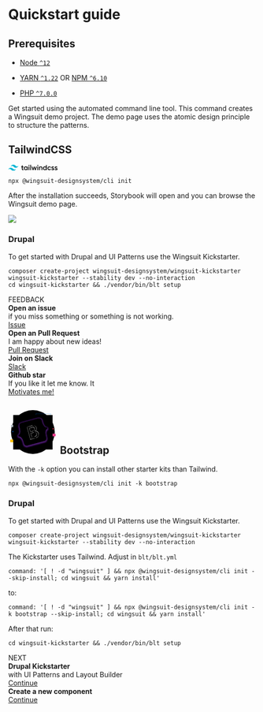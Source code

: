 # Quickstart guide

## Prerequisites

- [Node `^12`](https://nodejs.org)
- [YARN `^1.22`](https://classic.yarnpkg.com/) OR [NPM `^6.10`](https://docs.npmjs.com/)

- [PHP `^7.0.0`](https://php.net)

Get started using the automated command line tool. This command creates a Wingsuit demo project.
The demo page uses the atomic design principle to structure the patterns.

## TailwindCSS
<svg viewBox="0 0 247 31" width="100"><path fillRule="evenodd" clipRule="evenodd" d="M25.517 0C18.712 0 14.46 3.382 12.758 10.146c2.552-3.382 5.529-4.65 8.931-3.805 1.941.482 3.329 1.882 4.864 3.432 2.502 2.524 5.398 5.445 11.722 5.445 6.804 0 11.057-3.382 12.758-10.145-2.551 3.382-5.528 4.65-8.93 3.804-1.942-.482-3.33-1.882-4.865-3.431C34.736 2.92 31.841 0 25.517 0zM12.758 15.218C5.954 15.218 1.701 18.6 0 25.364c2.552-3.382 5.529-4.65 8.93-3.805 1.942.482 3.33 1.882 4.865 3.432 2.502 2.524 5.397 5.445 11.722 5.445 6.804 0 11.057-3.381 12.758-10.145-2.552 3.382-5.529 4.65-8.931 3.805-1.941-.483-3.329-1.883-4.864-3.432-2.502-2.524-5.398-5.446-11.722-5.446z" fill="#06B6D4"></path><path fillRule="evenodd" clipRule="evenodd" d="M76.546 12.825h-4.453v8.567c0 2.285 1.508 2.249 4.453 2.106v3.463c-5.962.714-8.332-.928-8.332-5.569v-8.567H64.91V9.112h3.304V4.318l3.879-1.143v5.937h4.453v3.713zM93.52 9.112h3.878v17.849h-3.878v-2.57c-1.365 1.891-3.484 3.034-6.285 3.034-4.884 0-8.942-4.105-8.942-9.389 0-5.318 4.058-9.388 8.942-9.388 2.801 0 4.92 1.142 6.285 2.999V9.112zm-5.674 14.636c3.232 0 5.674-2.392 5.674-5.712s-2.442-5.711-5.674-5.711-5.674 2.392-5.674 5.711c0 3.32 2.442 5.712 5.674 5.712zm16.016-17.313c-1.364 0-2.477-1.142-2.477-2.463a2.475 2.475 0 012.477-2.463 2.475 2.475 0 012.478 2.463c0 1.32-1.113 2.463-2.478 2.463zm-1.939 20.526V9.112h3.879v17.849h-3.879zm8.368 0V.9h3.878v26.06h-3.878zm29.053-17.849h4.094l-5.638 17.849h-3.807l-3.735-12.03-3.771 12.03h-3.806l-5.639-17.849h4.094l3.484 12.315 3.771-12.315h3.699l3.734 12.315 3.52-12.315zm8.906-2.677c-1.365 0-2.478-1.142-2.478-2.463a2.475 2.475 0 012.478-2.463 2.475 2.475 0 012.478 2.463c0 1.32-1.113 2.463-2.478 2.463zm-1.939 20.526V9.112h3.878v17.849h-3.878zm17.812-18.313c4.022 0 6.895 2.713 6.895 7.354V26.96h-3.878V16.394c0-2.713-1.58-4.14-4.022-4.14-2.55 0-4.561 1.499-4.561 5.14v9.567h-3.879V9.112h3.879v2.285c1.185-1.856 3.124-2.749 5.566-2.749zm25.282-6.675h3.879V26.96h-3.879v-2.57c-1.364 1.892-3.483 3.034-6.284 3.034-4.884 0-8.942-4.105-8.942-9.389 0-5.318 4.058-9.388 8.942-9.388 2.801 0 4.92 1.142 6.284 2.999V1.973zm-5.674 21.775c3.232 0 5.674-2.392 5.674-5.712s-2.442-5.711-5.674-5.711-5.674 2.392-5.674 5.711c0 3.32 2.442 5.712 5.674 5.712zm22.553 3.677c-5.423 0-9.481-4.105-9.481-9.389 0-5.318 4.058-9.388 9.481-9.388 3.519 0 6.572 1.82 8.008 4.605l-3.34 1.928c-.79-1.678-2.549-2.749-4.704-2.749-3.16 0-5.566 2.392-5.566 5.604 0 3.213 2.406 5.605 5.566 5.605 2.155 0 3.914-1.107 4.776-2.749l3.34 1.892c-1.508 2.82-4.561 4.64-8.08 4.64zm14.472-13.387c0 3.249 9.661 1.285 9.661 7.89 0 3.57-3.125 5.497-7.003 5.497-3.591 0-6.177-1.607-7.326-4.177l3.34-1.927c.574 1.606 2.011 2.57 3.986 2.57 1.724 0 3.052-.571 3.052-2 0-3.176-9.66-1.391-9.66-7.781 0-3.356 2.909-5.462 6.572-5.462 2.945 0 5.387 1.357 6.644 3.713l-3.268 1.82c-.647-1.392-1.904-2.035-3.376-2.035-1.401 0-2.622.607-2.622 1.892zm16.556 0c0 3.249 9.66 1.285 9.66 7.89 0 3.57-3.124 5.497-7.003 5.497-3.591 0-6.176-1.607-7.326-4.177l3.34-1.927c.575 1.606 2.011 2.57 3.986 2.57 1.724 0 3.053-.571 3.053-2 0-3.176-9.66-1.391-9.66-7.781 0-3.356 2.908-5.462 6.572-5.462 2.944 0 5.386 1.357 6.643 3.713l-3.268 1.82c-.646-1.392-1.903-2.035-3.375-2.035-1.401 0-2.622.607-2.622 1.892z" fill="#000"></path></svg>

```shell script
npx @wingsuit-designsystem/cli init
```


After the installation succeeds, Storybook will open and you can browse the Wingsuit demo page.

<img src="/images/storybook.png"/>

### Drupal
To get started with Drupal and UI Patterns use the Wingsuit Kickstarter.
```shell
composer create-project wingsuit-designsystem/wingsuit-kickstarter wingsuit-kickstarter --stability dev --no-interaction
cd wingsuit-kickstarter && ./vendor/bin/blt setup
```


<div className="next-title">FEEDBACK</div>
<div className="next">
    <div className="next__content"><b>Open an issue</b><br/> if you miss something or something is not working. </div>
    <a className="next__button mb-2 btn btn-lg bg-green-500 mr-2 font-weight-bold" target="_blank" href="https://github.com/wingsuit-designsystem/wingsuit">Issue</a>
</div>
<div className="next">
    <div className="next__content"><b>Open an Pull Request</b><br/> I am happy about new ideas! </div>
    <a className="next__button mb-2 btn btn-lg bg-green-500 mr-2 font-weight-bold" target="_blank" href="https://github.com/wingsuit-designsystem/wingsuit/pulls">Pull Request</a>
</div>
<div className="next">
    <div className="next__content"><b>Join on Slack</b><br/> </div>
    <a className="next__button mb-2 btn btn-lg bg-green-500 mr-2 font-weight-bold" target="_blank" href="https://drupaltwig.slack.com/archives/C01C82BH864">Slack</a>
</div>
<div className="next">
    <div className="next__content"><b>Github star</b><br/>If you like it let me know. It </div>
    <a className="next__button mb-2 btn btn-lg bg-green-500 mr-2 font-weight-bold" target="_blank" href="https://github.com/wingsuit-designsystem/wingsuit/">Motivates me!</a>
</div>

## <svg xmlns="http://www.w3.org/2000/svg" width="100" className="img-fluid mb-3 mb-md-0" role="img" viewBox="0 0 900 800"><title>Bootstrap</title><defs><filter id="filter0_d" width="704" height="623.928" x="98" y="96" colorInterpolationFilters="sRGB" filterUnits="userSpaceOnUse"><feFlood floodOpacity="0" result="BackgroundImageFix"></feFlood><feColorMatrix in="SourceAlpha" values="0 0 0 0 0 0 0 0 0 0 0 0 0 0 0 0 0 0 127 0"></feColorMatrix><feOffset dy="8"></feOffset><feGaussianBlur stdDeviation="16"></feGaussianBlur><feColorMatrix values="0 0 0 0 0.423529 0 0 0 0 0.0666667 0 0 0 0 0.956863 0 0 0 0.25 0"></feColorMatrix><feBlend in2="BackgroundImageFix" result="effect1_dropShadow"></feBlend><feBlend in="SourceGraphic" in2="effect1_dropShadow" result="shape"></feBlend></filter><filter id="filter1_d" width="704" height="623.928" x="98" y="96" colorInterpolationFilters="sRGB" filterUnits="userSpaceOnUse"><feFlood floodOpacity="0" result="BackgroundImageFix"></feFlood><feColorMatrix in="SourceAlpha" values="0 0 0 0 0 0 0 0 0 0 0 0 0 0 0 0 0 0 127 0"></feColorMatrix><feOffset dy="8"></feOffset><feGaussianBlur stdDeviation="16"></feGaussianBlur><feColorMatrix values="0 0 0 0 0.423529 0 0 0 0 0.0666667 0 0 0 0 0.956863 0 0 0 0.25 0"></feColorMatrix><feBlend in2="BackgroundImageFix" result="effect1_dropShadow"></feBlend><feBlend in="SourceGraphic" in2="effect1_dropShadow" result="shape"></feBlend></filter><filter id="filter2_d" width="260.144" height="302.767" x="327.804" y="252.368" colorInterpolationFilters="sRGB" filterUnits="userSpaceOnUse"><feFlood floodOpacity="0" result="BackgroundImageFix"></feFlood><feColorMatrix in="SourceAlpha" values="0 0 0 0 0 0 0 0 0 0 0 0 0 0 0 0 0 0 127 0"></feColorMatrix><feOffset dy="4"></feOffset><feGaussianBlur stdDeviation="8"></feGaussianBlur><feColorMatrix values="0 0 0 0 0 0 0 0 0 0 0 0 0 0 0 0 0 0 0.15 0"></feColorMatrix><feBlend in2="BackgroundImageFix" result="effect1_dropShadow"></feBlend><feBlend in="SourceGraphic" in2="effect1_dropShadow" result="shape"></feBlend></filter><filter id="filter3_d" width="261.369" height="303.992" x="327.192" y="251.755" colorInterpolationFilters="sRGB" filterUnits="userSpaceOnUse"><feFlood floodOpacity="0" result="BackgroundImageFix"></feFlood><feColorMatrix in="SourceAlpha" values="0 0 0 0 0 0 0 0 0 0 0 0 0 0 0 0 0 0 127 0"></feColorMatrix><feOffset dy="4"></feOffset><feGaussianBlur stdDeviation="8"></feGaussianBlur><feColorMatrix values="0 0 0 0 0 0 0 0 0 0 0 0 0 0 0 0 0 0 0.15 0"></feColorMatrix><feBlend in2="BackgroundImageFix" result="effect1_dropShadow"></feBlend><feBlend in="SourceGraphic" in2="effect1_dropShadow" result="shape"></feBlend></filter><linearGradient id="paint1_linear" x1="211.405" x2="769.059" y1="251.5" y2="494.972" gradientUnits="userSpaceOnUse"><stop offset="0" stopColor="#9013fe"></stop><stop offset=".995" stopColor="#6610f2"></stop></linearGradient><linearGradient id="paint2_linear" x1="363.642" x2="515.493" y1="319.901" y2="465.49" gradientUnits="userSpaceOnUse"><stop offset="0" stopColor="#fff"></stop><stop offset="1" stopColor="#f1e5fc"></stop></linearGradient><radialGradient id="paint0_radial" cx="0" cy="0" r="1" gradientTransform="rotate(90 25 425) scale(400)" gradientUnits="userSpaceOnUse"><stop offset="0" stopColor="#ced4da"></stop><stop offset="1" stopColor="#ced4da" stopOpacity="0"></stop></radialGradient><clipPath id="clip0"><path fill="#fff" d="M0 0h900v800H0z"></path></clipPath></defs><g clipPath="url(#clip0)"><circle cx="450" cy="400" r="400" fill="url(#paint0_radial)"></circle><path fill="#ffc107" fillRule="evenodd" d="M138 539h98v46h-98v-46zm100-2v50H136v-50h102z" clipRule="evenodd"></path><path fill="#ffc107" fillRule="evenodd" d="M238 539h89a7 7 0 017 7v32a7 7 0 01-7 7h-89v-46zm89-2a9 9 0 019 9v32a9 9 0 01-9 9h-91v-50h91zm-281.816 0c-5.072 0-9.184 4.029-9.184 9v32c0 4.971 4.112 9 9.184 9H136v-50H45.184zM60 558a4 4 0 000 8h52a4 4 0 000-8H60z" clipRule="evenodd"></path><path fill="#007bff" fillRule="evenodd" d="M115 400a8 8 0 100-16 8 8 0 000 16zm0 2c5.523 0 10-4.477 10-10s-4.477-10-10-10-10 4.477-10 10 4.477 10 10 10zm-30 0c5.523 0 10-4.477 10-10s-4.477-10-10-10-10 4.477-10 10 4.477 10 10 10zm0-5a5 5 0 100-10 5 5 0 000 10zm53-15a4 4 0 00-4 4v12a4 4 0 004 4h12a4 4 0 004-4v-12a4 4 0 00-4-4h-12zm11.676 5.324a1.103 1.103 0 00-1.591.033l-5.115 6.517-3.084-3.084a1.105 1.105 0 00-1.562 1.563l3.898 3.898a1.103 1.103 0 001.589-.03l5.881-7.351a1.103 1.103 0 00-.016-1.546zM180 384h-12a2 2 0 00-2 2v12a2 2 0 002 2h12a2 2 0 002-2v-12a2 2 0 00-2-2zm-12-2a4 4 0 00-4 4v12a4 4 0 004 4h12a4 4 0 004-4v-12a4 4 0 00-4-4h-12z" clipRule="evenodd"></path><path fill="#adb5bd" fillRule="evenodd" d="M473 554c0-5.523 4.477-10 10-10h260c5.523 0 10 4.477 10 10v130.125c0 5.523-4.477 10-10 10H626.646a7.994 7.994 0 00-5.64 2.327l-6.596 6.556c-.78.776-2.04.776-2.82 0l-6.596-6.556a7.994 7.994 0 00-5.64-2.327H483c-5.523 0-10-4.477-10-10V554zm10-8a8 8 0 00-8 8v29h276v-29a8 8 0 00-8-8H483zm268 39H475v99.125a8 8 0 008 8h116.354a10 10 0 017.05 2.908L613 701.59l6.596-6.557a10 10 0 017.05-2.908H743a8 8 0 008-8V585z" clipRule="evenodd"></path><path fill="#007bff" fillRule="evenodd" d="M503 74c0-5.523 4.477-10 10-10h260c5.523 0 10 4.477 10 10v160c0 5.523-4.477 10-10 10H513c-5.523 0-10-4.477-10-10V74zm10-8a8 8 0 00-8 8v29h276V74a8 8 0 00-8-8H513zm268 39H505v97h276v-97zm0 99H644v38h129a8 8 0 008-8v-30zm-139 38v-38H505v30a8 8 0 008 8h129z" clipRule="evenodd"></path><path fill="#007bff" fillRule="evenodd" d="M756.293 79.293a1 1 0 011.414 0L762 83.586l4.293-4.293a1 1 0 111.414 1.414L763.414 85l4.293 4.293a1 1 0 11-1.414 1.414L762 86.414l-4.293 4.293a1 1 0 11-1.414-1.414L760.586 85l-4.293-4.293a1 1 0 010-1.414z" clipRule="evenodd"></path><path fill="#007bff" d="M673 223a4 4 0 014-4h72a4 4 0 010 8h-72a4 4 0 01-4-4zm-140 0a4 4 0 014-4h72a4 4 0 010 8h-72a4 4 0 01-4-4z"></path><path fill="#e83e8c" fillRule="evenodd" d="M757 432H475a7 7 0 00-7 7v32a7 7 0 007 7h282a7 7 0 007-7v-32a7 7 0 00-7-7zm-282-2a9 9 0 00-9 9v32a9 9 0 009 9h282a9 9 0 009-9v-32a9 9 0 00-9-9H475zm310 0a9 9 0 00-9 9v32a9 9 0 009 9h72a9 9 0 009-9v-32a9 9 0 00-9-9h-72zm10 21a4 4 0 000 8h52a4 4 0 000-8h-52z" clipRule="evenodd"></path><path fill="#dc3545" fillRule="evenodd" d="M825 336H541a6 6 0 100 12h284a6 6 0 100-12zm-284-2a8 8 0 000 16h284a8 8 0 000-16H541z" clipRule="evenodd"></path><path fill="#dc3545" d="M533 342a8 8 0 018-8h242v16H541a8 8 0 01-8-8z"></path><path fill="#adb5bd" fillRule="evenodd" d="M57 271a6 6 0 00-6 6v28a6 6 0 006 6h81.515a6 6 0 014.242 1.757l7.536 7.536a1 1 0 001.414 0l7.536-7.536a6 6 0 014.242-1.757H245a6 6 0 006-6v-28a6 6 0 00-6-6H57zm33 16a4 4 0 000 8h122a4 4 0 000-8H90z" clipRule="evenodd"></path><path fill="#20c997" fillRule="evenodd" d="M253 157c0-5.523-4.477-10-10-10H141c-5.523 0-10 4.477-10 10v39a1 1 0 002 0v-39a8 8 0 018-8h102a8 8 0 018 8v39a1 1 0 001 1h198a1 1 0 000-2H253v-38z" clipRule="evenodd"></path><path fill="#20c997" d="M151 174a4 4 0 014-4h72a4 4 0 010 8h-72a4 4 0 01-4-4z"></path><path fill="url(#paint1_linear)" fillRule="evenodd" d="M202.606 300.603c-8.615-28.187 6.531-60.366 36.506-68.398l309.643-82.969c29.975-8.031 59.181 12.264 65.814 40.982 6.371 27.588 17.095 62.662 33.744 89.141 16.7 26.562 36.732 40.854 62.058 36.589l7.125 26.591c-24.065 8.969-34.268 31.362-35.45 62.716-1.178 31.256 7.072 66.993 15.348 94.07 8.615 28.187-6.531 60.366-36.506 68.398l-309.643 82.969c-29.975 8.031-59.181-12.264-65.814-40.982-6.371-27.587-17.095-62.661-33.744-89.141-16.7-26.562-36.732-40.854-62.058-36.588l-7.125-26.592c24.065-8.969 34.268-31.362 35.45-62.715 1.178-31.257-7.072-66.994-15.348-94.071z" clipRule="evenodd" filter="url(#filter0_d)"></path><path fillOpacity=".15" fillRule="evenodd" d="M239.37 233.171c-29.369 7.87-44.275 39.435-35.808 67.14 8.286 27.109 16.576 62.974 15.391 94.4-1.175 31.158-11.239 53.906-35.25 63.291l6.659 24.848c25.486-3.877 45.576 10.791 62.172 37.187 16.739 26.623 27.493 61.828 33.872 89.448 6.519 28.227 35.21 48.11 64.58 40.241l309.644-82.969c29.369-7.87 44.275-39.435 35.807-67.139-8.285-27.11-16.575-62.975-15.39-94.401 1.175-31.158 11.239-53.906 35.25-63.29l-6.659-24.849c-25.486 3.877-45.576-10.791-62.172-37.186-16.739-26.624-27.493-61.829-33.872-89.449-6.519-28.227-35.21-48.11-64.58-40.241L239.37 233.171zm471.001 82.777c-25.326 4.265-45.358-10.027-62.058-36.589-16.649-26.479-27.373-61.553-33.744-89.141-6.633-28.718-35.839-49.013-65.814-40.982l-309.643 82.969c-29.975 8.032-45.121 40.211-36.506 68.398 8.276 27.077 16.526 62.814 15.348 94.071-1.182 31.353-11.385 53.746-35.45 62.715l7.125 26.592c25.326-4.266 45.358 10.026 62.058 36.588 16.649 26.479 27.373 61.554 33.744 89.141 6.633 28.718 35.839 49.013 65.814 40.982l309.643-82.969c29.975-8.032 45.121-40.211 36.506-68.398-8.276-27.077-16.526-62.814-15.348-94.07 1.182-31.354 11.385-53.747 35.45-62.716l-7.125-26.591z" clipRule="evenodd" filter="url(#filter1_d)"></path><path fill="url(#paint2_linear)" d="M494.943 510.853c48.05-12.875 70.547-44.737 59.895-84.492-8.052-30.051-34.542-46.271-66.141-41.494l-.336-1.252c21.532-9.796 33.472-35.977 27.056-59.924-9.143-34.12-41.392-49.3-81.46-38.564l-88.221 23.639a2 2 0 00-1.414 2.449l59.481 221.988a2 2 0 002.45 1.414l88.69-23.764zM386.538 328.532l46.642-12.498c25.355-6.794 42.858.93 48.478 21.903 5.997 22.382-7.395 39.39-37.759 47.526l-39.286 10.527-18.075-67.458zm45.167 168.567l-19.92-74.345 46.328-12.414c33.181-8.891 53.753-.983 60.296 23.434 6.542 24.416-6.724 41.894-38.34 50.366l-48.364 12.959z" filter="url(#filter2_d)"></path><path fill="#fff" fillRule="evenodd" d="M343.839 311.345a2.5 2.5 0 011.767-3.062l88.221-23.639c20.12-5.391 38.326-4.288 52.67 2.492 14.355 6.784 24.796 19.232 29.403 36.426 6.438 24.026-5.424 50.293-26.947 60.331l.111.414c31.637-4.594 58.171 11.749 66.257 41.925 5.36 20.004 2.385 38.065-8.009 52.744-10.386 14.667-28.139 25.902-52.24 32.36l-88.69 23.764a2.5 2.5 0 01-3.062-1.768l-59.481-221.987zm2.026-2.096a1.5 1.5 0 00-1.06 1.837l59.481 221.988a1.5 1.5 0 001.837 1.06l88.691-23.764c23.949-6.418 41.47-17.551 51.682-31.972 10.203-14.409 13.151-32.157 7.859-51.908-7.981-29.786-34.216-45.87-65.584-41.129l-.442.067-.561-2.093.386-.175c21.297-9.689 33.137-35.616 26.78-59.34-4.536-16.926-14.791-29.128-28.864-35.78-14.083-6.656-32.036-7.775-51.984-2.43l-88.221 23.639zm40.061 18.929l47.124-12.627c12.743-3.414 23.585-3.201 31.974.566 8.408 3.775 14.275 11.085 17.117 21.691 3.034 11.325 1.167 21.34-5.336 29.545-6.485 8.183-17.539 14.51-32.777 18.593l-39.768 10.656-18.334-68.424zm1.224.707l17.817 66.492 38.802-10.397c15.126-4.053 25.951-10.297 32.253-18.248 6.284-7.929 8.115-17.61 5.153-28.666-2.778-10.367-8.473-17.405-16.56-21.037-8.106-3.64-18.693-3.891-31.306-.512l-46.159 12.368zm24.022 93.515l46.812-12.543c16.638-4.458 30.197-4.729 40.447-.757 10.282 3.985 17.155 12.209 20.461 24.544 3.303 12.329 1.615 22.969-4.946 31.595-6.545 8.603-17.885 15.133-33.748 19.384l-48.846 13.088-20.18-75.311zm1.225.707l19.662 73.379 47.88-12.829c15.753-4.221 26.854-10.666 33.211-19.024 6.341-8.335 8.014-18.643 4.776-30.73-3.238-12.081-9.921-20.019-19.856-23.87-9.967-3.863-23.284-3.643-39.827.79l-45.846 12.284z" clipRule="evenodd" filter="url(#filter3_d)"></path></g></svg> Bootstrap

With the `-k` option you can install other starter kits than Tailwind.

```shell
npx @wingsuit-designsystem/cli init -k bootstrap
```

### Drupal
To get started with Drupal and UI Patterns use the Wingsuit Kickstarter.
```shell
composer create-project wingsuit-designsystem/wingsuit-kickstarter wingsuit-kickstarter --stability dev --no-interaction
```
The Kickstarter uses Tailwind. Adjust in `blt/blt.yml`
```
command: '[ ! -d "wingsuit" ] && npx @wingsuit-designsystem/cli init --skip-install; cd wingsuit && yarn install'
```
to:
```
command: '[ ! -d "wingsuit" ] && npx @wingsuit-designsystem/cli init -k bootstrap --skip-install; cd wingsuit && yarn install'
```
After that run:
```
cd wingsuit-kickstarter && ./vendor/bin/blt setup
```

<div className="next-title">NEXT</div>
<div className="next">
<div className="next__content"><b>Drupal Kickstarter</b><br/>with UI Patterns and Layout Builder</div>
<a className="next__button mb-2 btn btn-lg bg-green-500 mr-2 font-weight-bold" href="../../drupal/ui_patterns">Continue</a>
</div>
<div className="next">
<div className="next__content"><b>Create a new component</b></div>
<a className="next__button mb-2 btn btn-lg bg-green-500 mr-2 font-weight-bold" href="../create-component-guide">Continue</a>
</div>

